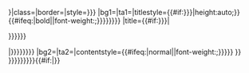 {{hidden begin|toggle={{{showhide|}}}{{{toggle|}}}|expanded={{{expand|{{{expanded|}}}}}}|class={{{class|}}}|border={{{border|none}}}|style={{{style|{{{css|}}}}}}
|bg1={{{bg1|transparent}}}|ta1={{{ta1|center}}}|titlestyle={{#if:{{{multiline|{{{multi-line|}}}}}}|height:auto;}}{{#ifeq:{{{fw1|bold}}}|bold||font-weight:{{{fw1|bold}}};}}{{{headercss|{{{headerstyle|{{{titlestyle|}}}}}}}}}
|title={{#if:{{{multiline|{{{multi-line|}}}}}}|<div style="margin-right:4em;line-height:125%;height:auto;">{{{title|{{{header|{{{1}}}}}}}}}</div>|{{{title|{{{header|{{{1}}}}}}}}}}}
|bg2={{{bg2|transparent}}}|ta2={{{ta2|left}}}|contentstyle={{#ifeq:{{{fw2|normal}}}|normal||font-weight:{{{fw2|normal}}};}}{{{contentcss|{{{contentstyle|}}}}}} }}
{{{content|{{{contents|{{{text|{{{2}}}}}}}}}}}}{{hidden end}}{{#if:{{{bg1|}}}{{{bg2|}}}{{{ta1|}}}{{{ta2|}}}{{{fw1|}}}{{{fw2|}}}|[[Category:使用风格的Hidden模板|{{NAMESPACE}}{{PAGENAME}}]]}}<noinclude>
{{documentation}}
</noinclude>